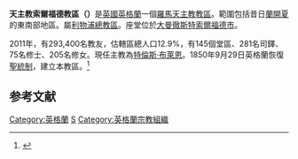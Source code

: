 {{Infobox Roman Catholic diocese
|Roman Catholic Diocese of = 天主教索爾福德教區
|Latin name of diocese = Dioecesis Salfordensis
|image = [[File:Salford_rc_Cathedral.jpg|250px]]
|caption = 聖若望堂
|location = [[英格蘭|英格蘭]]
|territory = [[蘭開夏|蘭開夏]]
|population = 293,400
|rite = 拉丁禮
|patron = 
|province = 利物浦
|established = 1878年
|cathedral = [[聖若望堂_(索爾福德)|聖若望堂]]
|副主教座堂 =
|leadership = 主教
|website = http://www.salforddiocese.org.uk/
|教宗 = 
|metropolitan =
|ordinary = [[特倫斯·布萊恩|特倫斯·布萊恩]]
|coadjutor bishop =
|emeritus =
}}
'''天主教索爾福德教區（{{lang-la|Dioecesis Salfordensis}}）'''是[[英國|英國]][[英格蘭|英格蘭]]一個[[羅馬天主教|羅馬天主教]][[教區|教區]]。範圍包括昔日[[蘭開夏|蘭開夏]]的東南部地區。屬[[天主教利物浦總教區|利物浦總教區]]。座堂位於[[大曼徹斯特|大曼徹斯特]][[索爾福德市|索爾福德市]]。

2011年，有293,400名教友，估轄區總人口12.9%，有145個堂區、281名司鐸、75名修士、205名修女。現任主教為[[特倫斯·布萊恩|特倫斯·布萊恩]]。1850年9月29日英格蘭恢復[[聖統制|聖統制]]，建立本教區。<ref>{{Cite web |url=http://www.salforddiocese.org.uk/history-of-the-diocese/a-history-of-the-diocese |title=A history of the diocese |access-date=2010-09-24 |archive-date=2011-04-02 |archive-url=https://web.archive.org/web/20110402220739/http://www.salforddiocese.org.uk/history-of-the-diocese/a-history-of-the-diocese |dead-url=yes }}</ref>

==参考文献==
<div class="references-small">
<references></references>
</div>

{{英格蘭和威爾斯天主教教區}}

[[Category:英格蘭|Category:英格蘭]]
[[Category:英國天主教教區|S]]
[[Category:英格蘭宗教組織|Category:英格蘭宗教組織]]
